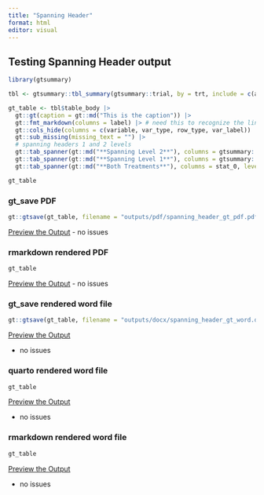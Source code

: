 ```yaml
---
title: "Spanning Header"
format: html
editor: visual
---
```


## Testing Spanning Header output

```r
library(gtsummary)

tbl <- gtsummary::tbl_summary(gtsummary::trial, by = trt, include = c(age, grade), missing = "always", label = list(age = "Age")) |> add_overall()

gt_table <- tbl$table_body |> 
  gt::gt(caption = gt::md("This is the caption")) |> 
  gt::fmt_markdown(columns = label) |> # need this to recognize the line break in the table body
  gt::cols_hide(columns = c(variable, var_type, row_type, var_label)) |> 
  gt::sub_missing(missing_text = "") |> 
  # spanning headers 1 and 2 levels
  gt::tab_spanner(gt::md("**Spanning Level 2**"), columns = gtsummary::all_stat_cols(), level = 2L, id = "stat_1_L2") |> 
  gt::tab_spanner(gt::md("**Spanning Level 1**"), columns = gtsummary::all_stat_cols(FALSE), level = 1L, id = "stat_1_L1") |> 
  gt::tab_spanner(gt::md("**Both Treatments**"), columns = stat_0, level = 1L, id = "stat_0_L1") 

gt_table
```

### gt_save PDF

```r
gt::gtsave(gt_table, filename = "outputs/pdf/spanning_header_gt_pdf.pdf")
```

[Preview the Output](outputs/pdf/spanning_header_gt_pdf.pdf) 
- no issues

### rmarkdown rendered PDF

```r
gt_table
```

[Preview the Output](outputs/pdf/spanning_header_rmd_pdf.pdf) 
- no issues

### gt_save rendered word file

```r
gt::gtsave(gt_table, filename = "outputs/docx/spanning_header_gt_word.docx")
```

[Preview the Output](outputs/docx/spanning_header_gt_word.docx)

-   no issues

### quarto rendered word file

```r
gt_table
```

[Preview the Output](outputs/docx/spanning_header_qmd_word.docx)

-   no issues

### rmarkdown rendered word file

```r
gt_table
```

[Preview the Output](outputs/docx/spanning_header_rmd_word.docx)

-   no issues
